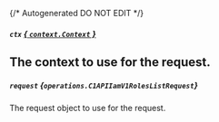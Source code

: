 {/* Autogenerated DO NOT EDIT  */}

##### `ctx` [*{ `context.Context` }*](https://pkg.go.dev/context#Context)
The context to use for the request.
---
##### `request` *{`operations.C1APIIamV1RolesListRequest`}*
The request object to use for the request.

<Collapsible openLabel={Labels.showProperties} closeLabel={Labels.hideProperties}>
  <C1APIIamV1RolesListRequest />
</Collapsible>



